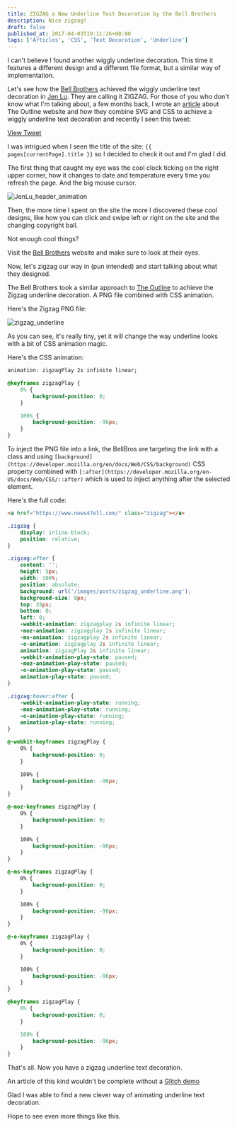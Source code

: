 ```yaml
---
title: ZIGZAG a New Underline Text Decoration by the Bell Brothers
description: Nice zigzag!
draft: false
published_at: 2017-04-03T19:11:26+00:00
tags: ['Articles', 'CSS', 'Text Decoration', 'Underline']
---
```


I can't believe I found another wiggly underline decoration. This time it features a different design and a different file format, but a similar way of implementation.

Let's see how the [Bell Brothers][1] achieved the wiggly underline text decoration in [Jen Lu][2]. They are calling it ZIGZAG.
For those of you who don't know what I'm talking about, a few months back, I wrote an [article][3] about The Outline website and how they combine SVG and CSS to achieve a wiggly underline text decoration and recently I seen this tweet:

[View Tweet](https://twitter.com/latest_is/status/839570445519175681)

I was intrigued when I seen the title of the site: `{{ pages[currentPage].title }}` so I decided to check it out and I'm glad I did.

The first thing that caught my eye was the cool clock ticking on the right upper corner, how it changes to date and temperature every time you refresh the page. And the big mouse cursor.

![JenLu_header_animation](/images/posts/JenLu_header_animation.gif)

Then, the more time I spent on the site the more I discovered these cool designs, like how you can click and swipe left or right on the site and the changing copyright ball.

Not enough cool things?

Visit the [Bell Brothers][1] website and make sure to look at their eyes.

Now, let's zigzag our way in (pun intended) and start talking about what they designed.

The Bell Brothers took a similar approach to [The Outline][5] to achieve the Zigzag underline decoration. A PNG file combined with CSS animation.

Here's the Zigzag PNG file:

![zigzag_underline](/images/posts/zigzag_underline.png)

As you can see, it's really tiny, yet it will change the way underline looks with a bit of CSS animation magic.

Here's the CSS animation:

```css
animation: zigzagPlay 2s infinite linear;

@keyframes zigzagPlay {
	0% {
		background-position: 0;
	}

	100% {
		background-position: -96px;
	}
}
```

To inject the PNG file into a link, the BellBros are targeting the link with a class and using `[background](https://developer.mozilla.org/en/docs/Web/CSS/background)` CSS property combined with `[:after](https://developer.mozilla.org/en-US/docs/Web/CSS/::after)` which is used to inject anything after the selected element.

Here's the full code:

```html
<a href="https://www.news47ell.com/" class="zigzag"></a>
```

```css
.zigzag {
	display: inline-block;
	position: relative;
}

.zigzag:after {
	content: '';
	height: 5px;
	width: 100%;
	position: absolute;
	background: url('/images/posts/zigzag_underline.png');
	background-size: 8px;
	top: 35px;
	bottom: 0;
	left: 0;
	-webkit-animation: zigzagplay 2s infinite linear;
	-moz-animation: zigzagplay 2s infinite linear;
	-ms-animation: zigzagplay 2s infinite linear;
	-o-animation: zigzagplay 2s infinite linear;
	animation: zigzagPlay 2s infinite linear;
	-webkit-animation-play-state: paused;
	-moz-animation-play-state: paused;
	-o-animation-play-state: paused;
	animation-play-state: paused;
}

.zigzag:hover:after {
	-webkit-animation-play-state: running;
	-moz-animation-play-state: running;
	-o-animation-play-state: running;
	animation-play-state: running;
}

@-webkit-keyframes zigzagPlay {
	0% {
		background-position: 0;
	}

	100% {
		background-position: -96px;
	}
}

@-moz-keyframes zigzagPlay {
	0% {
		background-position: 0;
	}

	100% {
		background-position: -96px;
	}
}

@-ms-keyframes zigzagPlay {
	0% {
		background-position: 0;
	}

	100% {
		background-position: -96px;
	}
}

@-o-keyframes zigzagPlay {
	0% {
		background-position: 0;
	}

	100% {
		background-position: -96px;
	}
}

@keyframes zigzagPlay {
	0% {
		background-position: 0;
	}

	100% {
		background-position: -96px;
	}
}
```

That's all. Now you have a zigzag underline text decoration.

An article of this kind wouldn't be complete without a [Glitch demo](https://glitch.com/embed/#!/embed/jen-lu-zigzag-text-decoration-by-bell-brothers)

Glad I was able to find a new clever way of animating underline text decoration.

Hope to see even more things like this.

[1]: http://bellbros.com/
[2]: http://jen.lu/
[3]: https://www.news47ell.com/articles/use-svg-css-instead-text-decoration-underline/
[5]: https://theoutline.com/

